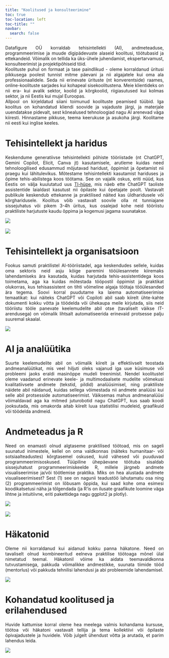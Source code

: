 ```yaml
---
title: "Koolitused ja konsulteerimine"
toc: true
toc-location: left
toc-title: ""
navbar:
  search: false
---
```


<style>
p {
  text-align: justify !important
}
</style>



Datafigure OÜ korraldab tehisintellekti (AI), andmeteaduse, programmeerimise ja muude digipädevuste alaseid koolitusi, töötubasid ja ettekandeid. Võimalik on tellida ka üks-ühele juhendamist, ekspertarvamust, konsulteerimist ja projektipõhiseid töid. <br>
Koolituste puhul on formaat ja tase paindlikud - oleme korraldanud üritusi pikkusega poolest tunnist mitme päevani ja nii algajatele kui oma ala professionaalidele. Seda nii erinevate ürituste (nt konverentside) raames, online-koolituste sarjades kui kohapeal sisekoolitustena. Meie klientideks on nii era- kui avalik sektor, koolid ja kõrgkoolid, riigiasutused kui kolmas sektor, ja nii Eestis kui mujal Euroopas. <br>
Allpool on kirjeldatud siiani toimunud koolituste peamised tüübid. Iga koolitus on kohandatud kliendi soovide ja vajaduste järgi, ja materjale uuendatakse pidevalt, sest kõnealused tehnoloogiad nagu AI arenevad väga kiiresti. Hinnastame pikkuse, teema keerukuse ja asukoha järgi. Koolitame nii eesti kui inglise keeles.



# Tehisintellekt ja haridus

:::{layout="[3,1]"}
Keskendume generatiivse tehisintellekti põhiste tööriistade (nt ChatGPT, Gemini Copilot, Elicit, Canva jt) kasutamisele, arutleme kuidas need tehnoloogilised edusammud mõjutavad haridust, õppimist ja õpetamist nii praegu kui lähitulevikus. Mõtestame tehisintellekti kasutamist hariduses ja õpime tehis-abilistega koos töötama. See on vajalik oskus, eriti nüüd, kus Eestis on välja kuulutatud uus [TI-hüpe](https://tihupe.ee/), mis näeb ette ChatGPT taoliste assistentide laialdast kasutust nii õpilaste kui õpetajate poolt. Vastavalt publikule keskendub ettekanne ja praktilised näited kas üldharidusele või kõrgharidusele. Koolitus võib vastavalt soovile olla nt tunniajane sissejuhatus või pikem 3-4h üritus, kus osalejad kohe neid tööriistu praktiliste harjutuste kaudu õppima ja kogemusi jagama suunatakse. 

![](img/0.jpg)
<br><br>
![](img/6.jpg)

:::

# Tehisintellekt ja organisatsioon

:::{layout="[3,1]"}
Fookus samuti praktilistel AI-tööriistadel, aga keskendudes sellele, kuidas oma sektoris neid asju kõige paremini tööülesannete kiiremaks lahendamiseks ära kasutada, kuidas harjutada tehis-assistentidega koos toimetama, aga ka kuidas mõtestada tööpostil õppimist ja praktikat olukorras, kus tehisassistent on tihti võimeline algaja töötaja tööülesanded ära tegema. Soovi korral puudutame ka laiema automatiseerimise temaatikat: kui näiteks ChatGPT või Copiloti abil saab kiirelt ühte-kahte dokumenti kokku võtta ja töödelda või ühekaupa meile kirjutada, siis neid tööriistu tööle panevate keelemudelite abil otse (tavaliselt väikse IT-arendusega) on võimalik lihtsalt automatiseerida erinevaid protsesse palju suuremal skaalal.

![](img/2.jpg)

:::

# AI ja analüütika

Suurte keelemudelite abil on võimalik kiirelt ja effektiivselt teostada andmeanalüütikat, mis veel hiljuti oleks vajanud iga uue küsimuse või probleemi jaoks eraldi masinõppe mudeli treenimist. Nendel koolitustel oleme vaadanud erinevate keele- ja multimodaalsete mudelite võimekusi kvalitatiivsete andmete (tekstid, pildid) analüüsimisel, ning praktiliste näidete abil näidanud, kuidas sellega võimestada nii andmete analüüsi kui selle abil protsesside automatiseerimist. Väiksemas mahus andmeanalüüsi võimaldavad aga ka mitmed juturobotid nagu ChatGPT, kus saab koodi jooksutada, mis omakorda aitab kiirelt luua statistilisi mudeleid, graafikuid või töödelda andmeid.



# Andmeteadus ja R

::::{layout="[3,1]"}

:::{}

Need on enamasti olnud algtaseme praktilised töötoad, mis on sageli suunatud inimestele, kellel on oma valdkonnas (näiteks humanitaar- või sotsiaalteadustes) kõrgtasemel oskused, kuid vähesed või puuduvad programmeerimisoskused. Tüüpiline ühepäevane töötuba sisaldab sissejuhatust programmeerimiskeelde R, millele järgneb andmete visualiseerimise ja/või töötlemise praktika.
Miks on hea alustada andmete visualiseerimisest? Sest (1) see on nagunii teadustöö lahutamatu osa ning (2) programmeerimist on lõbusam õppida, kui saad kohe oma esimesi koodikatsetusi näha ja tõlgendada (ja R'is on ilusate graafikute loomine väga lihtne ja intuitiivne, eriti pakettidega nagu ggplot2 ja plotly).

:::

:::{}

![](img/4.jpg)
<br><br>
![](img/1.jpg)


:::


::::






# Häkatonid

:::{layout="[3,1]"}
Oleme nii korraldanud kui aidanud kokku panna häkatone. Need on tavaliselt olnud kombineeritud eelneva praktilise töötoaga mõnel ülal nimetatud teemal. Häkatonil võime ka aidata teemavaldkonna tutvustamisega, pakkuda võimalikke andmestikke, suunata tiimide tööd (mentorlus) või pakkuda tehnilisi lahendusi ja abi probleemide lahendamisel.

![](img/3.jpg)

:::


# Kohandatud koolitused ja erilahendused

:::{layout="[3,1]"}
Huvide kattumise korral oleme hea meelega valmis kohandama kursuse, töötoa või häkatoni vastavalt tellija ja tema kollektiivi või õpilaste õpivajadustele ja huvidele. Võib julgelt ühendust võtta ja arutada, et parim lahendus leida.

![](img/5.jpg)
<br><br>

:::

